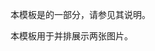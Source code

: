 {{Documentation subpage}}
本模板是{{tl|Chembox}}的一部分，请参见其说明。

本模板用于并排展示两张图片。
<includeonly>
[[Category:化学信息框模板|{{PAGENAME}}]]
[[Category:使用了分析程序的模板|{{PAGENAME}}]]
</includeonly>